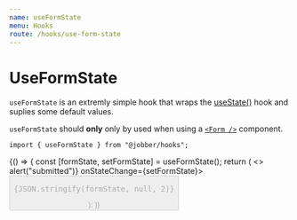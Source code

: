 ```yaml
---
name: useFormState
menu: Hooks
route: /hooks/use-form-state
---
```



# UseFormState

`useFormState` is an extremly simple hook that wraps the
[useState()](https://reactjs.org/docs/hooks-state.html) hook and suplies some
default values.

`useFormState` should **only** only by used when using a
[`<Form />`](/components/form) component.

```tsx
import { useFormState } from "@jobber/hooks";
```

<Playground>
  {() => {
    const [formState, setFormState] = useFormState();
    return (
      <>
        <Form onSubmit={() => alert("submitted")} onStateChange={setFormState}>
          <Content>
            <InputText
              placeholder="First Name"
              name="firstName"
              validations={{
                required: {
                  value: true,
                  message: "Tell us your name"
                },
                minLength: {
                  value: 3,
                  message: "Your name is to short."
                }
              }}
            />
            <InputText
              placeholder="Last Name"
              name="lastName"
              validations={{
                required: {
                  value: true,
                  message: "Tell us your last name."
                }
              }}
            />
            <Button
              label="Submit Form"
              submit={true}
              disabled={!formState.isDirty || !formState.isValid}
            />
          </Content>
        </Form>
        <pre>{JSON.stringify(formState, null, 2)}</pre>
      </>
    );
  }}
</Playground>

